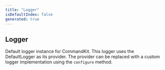 ```yaml
---
title: "Logger"
isDefaultIndex: false
generated: true
---
```



<!-- This file was generated from the CommandKit source. Do not modify. Instead, re-run the "docgen" script -->


## Logger

<GenerationInfo sourceFile="packages/commandkit/src/logger/Logger.ts" sourceLine="59" packageName="commandkit" />

Default logger instance for CommandKit. This logger uses the DefaultLogger as its provider.
The provider can be replaced with a custom logger implementation using the `configure` method.

